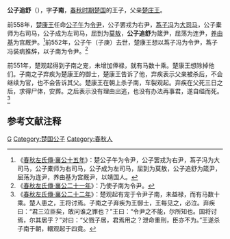 {{模板:Infobox 先秦人物
|名称= 公子追舒
|姓=[[芈姓|芈]]
|氏=
|名=追舒
|字=子南
|别名=
|别字=
|谥号=
|时代=春秋
|国家=[[楚国|楚]] 
|身份=箴尹、令尹
|出生=
|逝世=前551年
|父=[[楚庄王|楚庄王]]
|子女=[[弃疾_(子南氏)|弃疾 (子南氏)]]
}}
'''公子追舒'''（{{bd|？||前551年||catIdx=Z}}），字'''子南'''，[[春秋时期|春秋时期]][[楚国|楚国]]的王子，父亲[[楚庄王|楚庄王]]。

前558年，[[楚康王|楚康王]]任命[[子庚|公子午]]为[[令尹|令尹]]，公子罢戎为右尹，[[蒍子冯|蒍子冯]]为[[大司马|大司马]]，公子橐师为右司马，公子成为左司马，屈到为[[莫敖|莫敖]]，'''公子追舒'''为箴尹，屈荡为连尹，[[养由基|养由基]]为宫厩尹。<ref>《[[s:春秋左氏傳/襄公|春秋左氏傳·襄公十五年]]》：楚公子午为令尹，公子罢戎为右尹，蒍子冯为大司马，公子橐师为右司马，公子成为左司马，屈到为莫敖，公子追舒为箴尹，屈荡为连尹，养由基为宫厩尹，以靖国人。</ref>前552年，公子午（子庚）去世，楚康王想以蒍子冯为令尹，蒍子冯装病推辞，以子南为令尹。<ref>《[[s:春秋左氏傳/襄公|春秋左氏傳·襄公二十一年]]》：乃使子南为令尹。</ref>

前551年，楚观起得到子南之宠，未增加俸禄，就有马数十乘。楚康王想除掉他们。子南之子弃疾为楚康王的御士，楚康王告诉了他，弃疾表示父亲被杀后，不会继续为官，也不会告诉其父。楚康王在朝上杀子南，车裂观起。弃疾在父死三日之后，求得尸体，安葬。之后表示没有理由出逃，也没有办法再事君，遂自缢而死。<ref>《[[s:春秋左氏傳/襄公|春秋左氏傳·襄公二十二年]]》：楚观起有宠于令尹子南，未益禄，而有马数十乘。楚人患之，王将讨焉。子南之子弃疾为王御士，王每见之，必泣。弃疾曰：“君三泣臣矣，敢问谁之罪也？”王曰：“令尹之不能，尔所知也。国将讨焉，尔其居乎？”对曰：“父戮子居，君焉用之？泄命重刑，臣亦不为。”王遂杀子南于朝，轘观起于四竟。</ref>
==参考文献注释==
{{Reflist}}

{{start box}}
{{s-before|[[公子午|子庚]]}}
{{s-title|[[春秋|春秋]][[楚國|楚國]][[令尹|令尹]]|前552年—前551年}}
{{s-after|[[蒍子馮|蒍子馮]]}}
{{end box}}

[[Category:楚国令尹|G]]
[[Category:楚国公子|Category:楚国公子]]
[[Category:春秋人|Category:春秋人]]